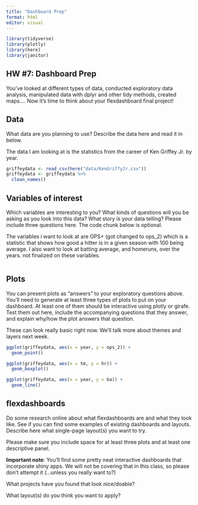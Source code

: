 ```yaml
---
title: "Dashboard Prep"
format: html
editor: visual
---
```


```r
library(tidyverse)
library(plotly)
library(here)
library(janitor)
```

## HW #7: Dashboard Prep

You've looked at different types of data, conducted exploratory data analysis, manipulated data with dplyr and other tidy methods, created maps.... Now it's time to think about your flexdashboard final project!

## Data

What data are you planning to use? Describe the data here and read it in below.

The data I am looking at is the statistics from the career of Ken Griffey Jr. by year.

```r
griffeydata <- read_csv(here("data/KenGriffyJr.csv"))
griffeydata <- griffeydata %>%
  clean_names()
```

## Variables of interest

Which variables are interesting to you? What kinds of questions will you be asking as you look into this data? What story is your data telling? Please include three questions here. The code chunk below is optional.

The variables i want to look at are OPS+ (got changed to ops_2) which is a statistic that shows how good a hitter is in a given season with 100 being average. I also want to look at batting average, and homeruns, over the years. not finalized on these variables.

```r

```

## Plots

You can present plots as "answers" to your exploratory questions above. You'll need to generate at least three types of plots to put on your dashboard. At least one of them should be interactive using plotly or girafe. Test them out here, include the accompanying questions that they answer, and explain why/how the plot answers that question.

These can look really basic right now. We'll talk more about themes and layers next week.

```r
ggplot(griffeydata, aes(x = year, y = ops_2)) +
  geom_point()
```

```r
ggplot(griffeydata, aes(x = tm, y = hr)) +
  geom_boxplot()
```

```r
ggplot(griffeydata, aes(x = year, y = ba)) +
  geom_line()
```

## flexdashboards

Do some research online about what flexdashboards are and what they look like. See if you can find some examples of existing dashboards and layouts. Describe here what single-page layout(s) you want to try.

Please make sure you include space for at least three plots and at least one descriptive panel.

**Important note**: You'll find some pretty neat interactive dashboards that incorporate shiny apps. We will not be covering that in this class, so please don't attempt it (...unless you really want to?)

What projects have you found that look nice/doable?

What layout(s) do you think you want to apply?
